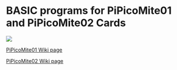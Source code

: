 = BASIC programs for PiPicoMite01 and PiPicoMite02 Cards =

<img src="http://land-boards.com/blwiki/images/1/15/PiPicoMite01_Rev2_P18315-720px.jpg"></img>

[http://land-boards.com/blwiki/index.php?title=PiPicoMite01 PiPicoMite01 Wiki page]

[http://land-boards.com/blwiki/index.php?title=PiPicoMite02 PiPicoMite02 Wiki page]
